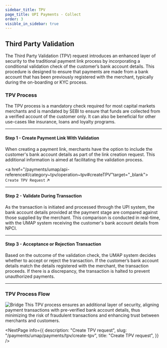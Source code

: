 ```yaml
---
sidebar_title: TPV
page_title: UPI Payments - Collect
order: 3
visible_in_sidebar: true
---
```


## Third Party Validation

The Third Party Validation (TPV) request introduces an enhanced layer of security to the traditional payment link process by incorporating a conditional validation check of the customer’s bank account details. This procedure is designed to ensure that payments are made from a bank account that has been previously registered with the merchant, typically during the on-boarding or KYC process.

### TPV Process
The TPV process is a mandatory check required for most capital markets merchants and is mandated by SEBI to ensure that funds are collected from a verified account of the customer only. It can also be beneficial for other use-cases like insurance, loans and loyalty programs.

<hr class="primary" />

#### Step 1 - Create Payment Link With Validation
When creating a payment link, merchants have the option to include the customer's bank account details as part of the link creation request. This additional information is aimed at facilitating the validation process.

<a href="/payments/umap/api-reference#/category~tpv/operation~tpv#createTPV"target="_blank">
    <code>Create TPV Request</code> ↗
</a>

<hr class="primary" />

#### Step 2 - Validate During Transaction
As the transaction is initiated and processed through the UPI system, the bank account details provided at the payment stage are compared against those supplied by the merchant. This comparison is conducted in real-time, with the UMAP system receiving the customer's bank account details from NPCI.

<hr class="primary" />

#### Step 3 - Acceptance or Rejection Transaction
Based on the outcome of the validation check, the UMAP system decides whether to accept or reject the transaction. If the customer’s bank account details match the details registered with the merchant, the transaction proceeds. If there is a discrepancy, the transaction is halted to prevent unauthorized payments.

<hr class="primary" />

### TPV Process Flow
<img
    src="https://storage.googleapis.com/strapi-assets/latest/TPV-flow/TPV-flow.png"
    alt="Bridge"
/>
This TPV process ensures an additional layer of security, aligning payment transactions with pre-verified bank account details, thus minimizing the risk of fraudulent transactions and enhancing trust between merchants and customers.

<NextPage
    info={{
        description:
            "Create TPV request",
        slug: "/payments/umap/payments/tpv/create-tpv",
        title: "Create TPV request",
    }}
/>

<WasPageHelpful />